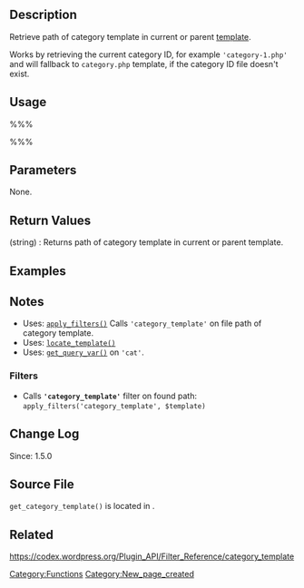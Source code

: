 == Description ==
Retrieve path of category template in current or parent [[Templates|template]].

Works by retrieving the current category ID, for example <tt>'category-1.php'</tt> and will fallback to <tt>category.php</tt> template, if the category ID file doesn't exist.

== Usage ==
%%%<?php get_category_template() ?>%%%

== Parameters ==
None.

== Return Values ==
; (string) : Returns path of category template in current or parent template.

== Examples ==
<!-- Need creative examples. Feel free to link to external examples. -->

== Notes ==
* Uses: [[Function_Reference/apply_filters|<tt>apply_filters()</tt>]] Calls <tt>'category_template'</tt> on file path of category template.
* Uses: [[Function_Reference/locate_template|<tt>locate_template()</tt>]]
* Uses: [[Function_Reference/get_query_var|<tt>get_query_var()</tt>]] on <tt>'cat'</tt>.

=== Filters ===
* Calls <b><tt>'category_template'</tt></b> filter on found path: <br /><tt>apply_filters('category_template', $template)</tt>

== Change Log ==
Since: 1.5.0

== Source File ==

<tt>get_category_template()</tt> is located in {{Trac|wp-includes/template.php}}.

== Related ==
https://codex.wordpress.org/Plugin_API/Filter_Reference/category_template
<!--
    To Do:
    Need to find related functions.
    Need to create groups of functions and create templates to add them to a page quickly.
    Some functions may be related to many groups of functions.
-->

{{Tag Footer}}

[[Category:Functions]]
[[Category:New_page_created]]
